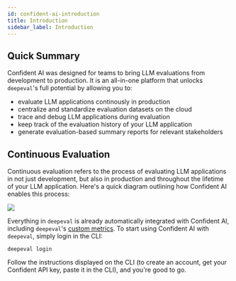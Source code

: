 ```yaml
---
id: confident-ai-introduction
title: Introduction
sidebar_label: Introduction
---
```


## Quick Summary

Confident AI was designed for teams to bring LLM evaluations from development to production. It is an all-in-one platform that unlocks `deepeval`'s full potential by allowing you to:

- evaluate LLM applications continously in production
- centralize and standardize evaluation datasets on the cloud
- trace and debug LLM applications during evaluation
- keep track of the evaluation history of your LLM application
- generate evaluation-based summary reports for relevant stakeholders

## Continuous Evaluation

Continuous evaluation refers to the process of evaluating LLM applications in not just development, but also in production and throughout the lifetime of your LLM application. Here's a quick diagram outlining how Confident AI enables this process:

<div
  style={{
    marginTop: "80px",
    marginBottom: "70px",
    display: "flex",
    justifyContent: "center",
  }}
>
  <img
    id="confident-workflow"
    src="https://d2lsxfc3p6r9rv.cloudfront.net/confident-ai-workflow.png"
  />
</div>

Everything in `deepeval` is already automatically integrated with Confident AI, including `deepeval`'s [custom metrics](metrics-custom). To start using Confident AI with `deepeval`, simply login in the CLI:

```
deepeval login
```

Follow the instructions displayed on the CLI (to create an account, get your Confident API key, paste it in the CLI), and you're good to go.
